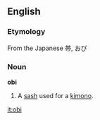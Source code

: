 ==English==
===Etymology===
{{wikipediapar|Obi_(sash)}}
From the Japanese 帯, おび

===Noun===
'''obi'''
#A [[sash]] used for a [[kimono]].

[[it:obi]]